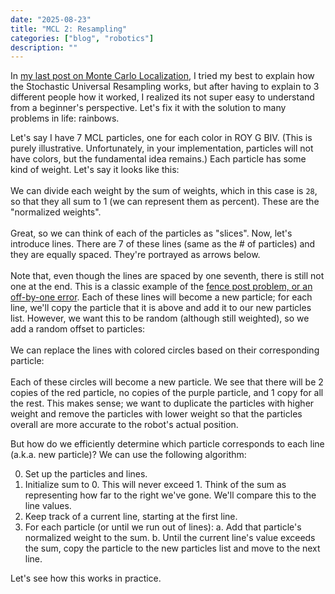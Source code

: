 ```yaml
---
date: "2025-08-23"
title: "MCL 2: Resampling"
categories: ["blog", "robotics"]
description: ""
---
```


In [my last post on Monte Carlo Localization](/mcl), I tried my best to explain how the Stochastic Universal Resampling works, but after having to explain to 3 different people how it worked, I realized its not super easy to understand from a beginner's perspective. Let's fix it with the solution to many problems in life: rainbows.

Let's say I have 7 MCL particles, one for each color in ROY G BIV. (This is purely illustrative. Unfortunately, in your implementation, particles will not have colors, but the fundamental idea remains.) Each particle has some kind of weight. Let's say it looks like this:
<br />
<ParticlesVertical />
<br />
We can divide each weight by the sum of weights, which in this case is `28`, so that they all sum to 1 (we can represent them as percent). These are the "normalized weights".
<br />
<ParticlesPercent />
<br />
Great, so we can think of each of the particles as "slices". Now, let's introduce lines. There are 7 of these lines (same as the # of particles) and they are equally spaced. They're portrayed as arrows below.
<br />
<ParticlesLines />
<br />
Note that, even though the lines are spaced by one seventh, there is still not one at the end. This is a classic example of the [fence post problem, or an off-by-one error](https://en.wikipedia.org/wiki/Off-by-one_error).
Each of these lines will become a new particle; for each line, we'll copy the particle that it is above and add it to our new particles list. However, we want this to be random (although still weighted), so we add a random offset to particles:
<br />
<ParticlesLines2 />
<br />
We can replace the lines with colored circles based on their corresponding particle:
<br />
<ParticlesLines3 />
<br />
Each of these circles will become a new particle. We see that there will be 2 copies of the red particle, no copies of the purple particle, and 1 copy for all the rest. This makes sense; we want to duplicate the particles with higher weight and remove the particles with lower weight so that the particles overall are more accurate to the robot's actual position.

But how do we efficiently determine which particle corresponds to each line (a.k.a. new particle)? We can use the following algorithm:

0. Set up the particles and lines.
1. Initialize sum to 0. This will never exceed 1. Think of the sum as representing how far to the right we've gone. We'll compare this to the line values.
2. Keep track of a current line, starting at the first line.
2. For each particle (or until we run out of lines):
  a. Add that particle's normalized weight to the sum.
  b. Until the current line's value exceeds the sum, copy the particle to the new particles list and move to the next line.

Let's see how this works in practice.
<br />
<StepThrough client:load />
<br />
